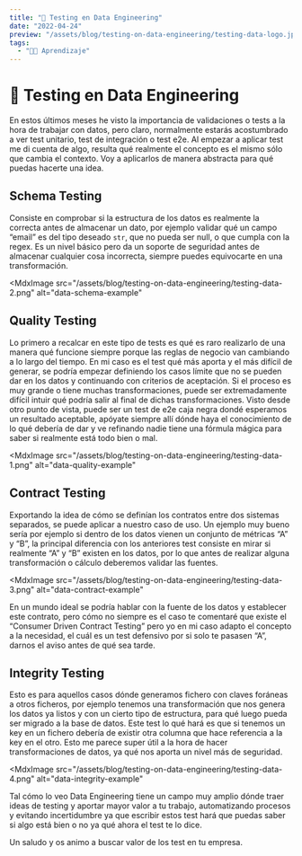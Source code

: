 ```yaml
---
title: "🧪 Testing en Data Engineering"
date: "2022-04-24"
preview: "/assets/blog/testing-on-data-engineering/testing-data-logo.jpg"
tags:
  - "👨‍💻 Aprendizaje"
---
```


# 🧪 Testing en Data Engineering

En estos últimos meses he visto la importancia de validaciones o tests a la hora
de trabajar con datos, pero claro, normalmente estarás acostumbrado a ver test
unitario, test de integración o test e2e. Al empezar a aplicar test me di cuenta
de algo, resulta qué realmente el concepto es el mismo sólo que cambia el
contexto. Voy a aplicarlos de manera abstracta para qué puedas hacerte una idea.

## Schema Testing

Consiste en comprobar si la estructura de los datos es realmente la correcta
antes de almacenar un dato, por ejemplo validar qué un campo “email” es del tipo
deseado `str`, que no pueda ser null, o que cumpla con la regex. Es un nivel
básico pero da un soporte de seguridad antes de almacenar cualquier cosa
incorrecta, siempre puedes equivocarte en una transformación.

<MdxImage
  src="/assets/blog/testing-on-data-engineering/testing-data-2.png"
  alt="data-schema-example"
></MdxImage>

## Quality Testing

Lo primero a recalcar en este tipo de tests es qué es raro realizarlo de una
manera qué funcione siempre porque las reglas de negocio van cambiando a lo
largo del tiempo. En mi caso es el test qué más aporta y el más difícil de
generar, se podría empezar definiendo los casos límite que no se pueden dar en
los datos y continuando con criterios de aceptación. Si el proceso es muy grande
o tiene muchas transformaciones, puede ser extremadamente difícil intuir qué
podría salir al final de dichas transformaciones. Visto desde otro punto de
vista, puede ser un test de e2e caja negra dondé esperamos un resultado
aceptable, apóyate siempre allí dónde haya el conocimiento de lo qué debería de
dar y ve refinando nadie tiene una fórmula mágica para saber si realmente está
todo bien o mal.

<MdxImage
  src="/assets/blog/testing-on-data-engineering/testing-data-1.png"
  alt="data-quality-example"
></MdxImage>

## Contract Testing

Exportando la idea de cómo se definían los contratos entre dos sistemas
separados, se puede aplicar a nuestro caso de uso. Un ejemplo muy bueno sería
por ejemplo si dentro de los datos vienen un conjunto de métricas “A” y “B”, la
principal diferencia con los anteriores test consiste en mirar si realmente “A”
y “B” existen en los datos, por lo que antes de realizar alguna transformación o
cálculo deberemos validar las fuentes.

<MdxImage
  src="/assets/blog/testing-on-data-engineering/testing-data-3.png"
  alt="data-contract-example"
></MdxImage>

En un mundo ideal se podría hablar con la fuente de los datos y establecer este
contrato, pero cómo no siempre es el caso te comentaré que existe el “Consumer
Driven Contract Testing” pero yo en mi caso adapto el concepto a la necesidad,
el cuál es un test defensivo por si solo te pasasen “A”, darnos el aviso antes
de qué sea tarde.

## Integrity Testing

Esto es para aquellos casos dónde generamos fichero con claves foráneas a otros
ficheros, por ejemplo tenemos una transformación que nos genera los datos ya
listos y con un cierto tipo de estructura, para qué luego pueda ser migrado a la
base de datos. Este test lo qué hará es que si tenemos un key en un fichero
debería de existir otra columna que hace referencia a la key en el otro. Esto
me parece super útil a la hora de hacer transformaciones de datos, ya qué nos
aporta un nivel más de seguridad.

<MdxImage
  src="/assets/blog/testing-on-data-engineering/testing-data-4.png"
  alt="data-integrity-example"
></MdxImage>

Tal cómo lo veo Data Engineering tiene un campo muy amplio dónde traer ideas de
testing y aportar mayor valor a tu trabajo, automatizando procesos y evitando
incertidumbre ya que escribir estos test hará que puedas saber si algo está bien
o no ya qué ahora el test te lo dice.

Un saludo y os animo a buscar valor de los test en tu empresa.
